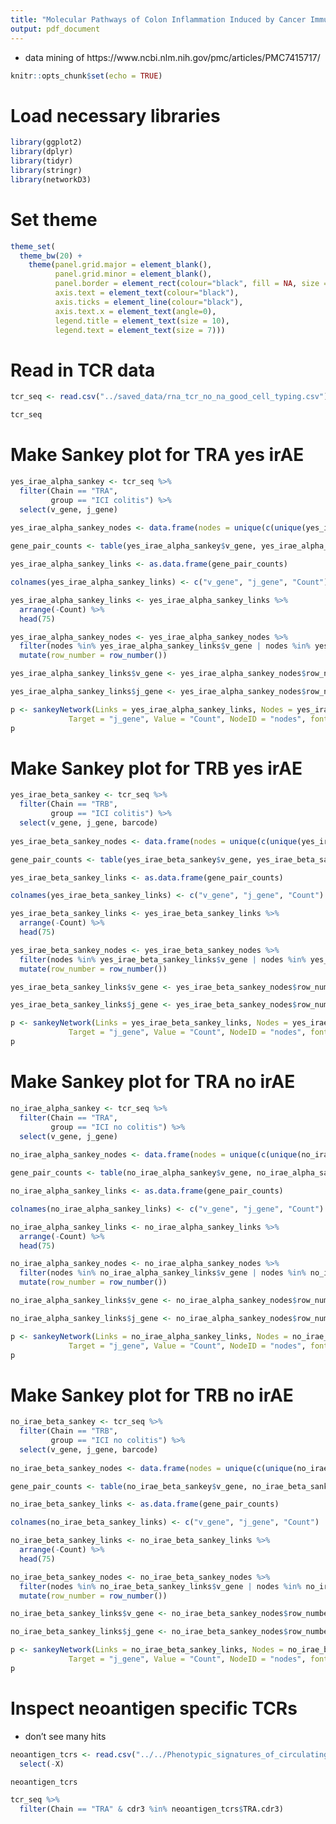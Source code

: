 ```yaml
---
title: "Molecular Pathways of Colon Inflammation Induced by Cancer Immunotherapy"
output: pdf_document
---
```


 - data mining of https://www.ncbi.nlm.nih.gov/pmc/articles/PMC7415717/
 
```r
knitr::opts_chunk$set(echo = TRUE)
```

# Load necessary libraries

```r

library(ggplot2)
library(dplyr)
library(tidyr)
library(stringr)
library(networkD3)

```

# Set theme

```r

theme_set(
  theme_bw(20) +
    theme(panel.grid.major = element_blank(),
          panel.grid.minor = element_blank(),
          panel.border = element_rect(colour="black", fill = NA, size = 1),
          axis.text = element_text(colour="black"),
          axis.ticks = element_line(colour="black"),
          axis.text.x = element_text(angle=0),
          legend.title = element_text(size = 10),
          legend.text = element_text(size = 7)))

```

# Read in TCR data

```r

tcr_seq <- read.csv("../saved_data/rna_tcr_no_na_good_cell_typing.csv")

tcr_seq

```

# Make Sankey plot for TRA yes irAE

```r

yes_irae_alpha_sankey <- tcr_seq %>%
  filter(Chain == "TRA",
         group == "ICI colitis") %>%
  select(v_gene, j_gene)
  
yes_irae_alpha_sankey_nodes <- data.frame(nodes = unique(c(unique(yes_irae_alpha_sankey$v_gene), unique(yes_irae_alpha_sankey$j_gene))))

gene_pair_counts <- table(yes_irae_alpha_sankey$v_gene, yes_irae_alpha_sankey$j_gene)

yes_irae_alpha_sankey_links <- as.data.frame(gene_pair_counts)

colnames(yes_irae_alpha_sankey_links) <- c("v_gene", "j_gene", "Count")

yes_irae_alpha_sankey_links <- yes_irae_alpha_sankey_links %>%
  arrange(-Count) %>%
  head(75)

yes_irae_alpha_sankey_nodes <- yes_irae_alpha_sankey_nodes %>%
  filter(nodes %in% yes_irae_alpha_sankey_links$v_gene | nodes %in% yes_irae_alpha_sankey_links$j_gene) %>%
  mutate(row_number = row_number())

yes_irae_alpha_sankey_links$v_gene <- yes_irae_alpha_sankey_nodes$row_number[match(yes_irae_alpha_sankey_links$v_gene, yes_irae_alpha_sankey_nodes$nodes)] - 1

yes_irae_alpha_sankey_links$j_gene <- yes_irae_alpha_sankey_nodes$row_number[match(yes_irae_alpha_sankey_links$j_gene, yes_irae_alpha_sankey_nodes$nodes)] - 1

p <- sankeyNetwork(Links = yes_irae_alpha_sankey_links, Nodes = yes_irae_alpha_sankey_nodes, Source = "v_gene",
             Target = "j_gene", Value = "Count", NodeID = "nodes", fontSize = 12, nodeWidth = 30)
p

```

# Make Sankey plot for TRB yes irAE

```r

yes_irae_beta_sankey <- tcr_seq %>%
  filter(Chain == "TRB",
         group == "ICI colitis") %>%
  select(v_gene, j_gene, barcode)
  
yes_irae_beta_sankey_nodes <- data.frame(nodes = unique(c(unique(yes_irae_beta_sankey$v_gene), unique(yes_irae_beta_sankey$j_gene))))

gene_pair_counts <- table(yes_irae_beta_sankey$v_gene, yes_irae_beta_sankey$j_gene)

yes_irae_beta_sankey_links <- as.data.frame(gene_pair_counts)

colnames(yes_irae_beta_sankey_links) <- c("v_gene", "j_gene", "Count")

yes_irae_beta_sankey_links <- yes_irae_beta_sankey_links %>%
  arrange(-Count) %>%
  head(75)

yes_irae_beta_sankey_nodes <- yes_irae_beta_sankey_nodes %>%
  filter(nodes %in% yes_irae_beta_sankey_links$v_gene | nodes %in% yes_irae_beta_sankey_links$j_gene) %>%
  mutate(row_number = row_number())

yes_irae_beta_sankey_links$v_gene <- yes_irae_beta_sankey_nodes$row_number[match(yes_irae_beta_sankey_links$v_gene, yes_irae_beta_sankey_nodes$nodes)] - 1

yes_irae_beta_sankey_links$j_gene <- yes_irae_beta_sankey_nodes$row_number[match(yes_irae_beta_sankey_links$j_gene, yes_irae_beta_sankey_nodes$nodes)] - 1

p <- sankeyNetwork(Links = yes_irae_beta_sankey_links, Nodes = yes_irae_beta_sankey_nodes, Source = "v_gene",
             Target = "j_gene", Value = "Count", NodeID = "nodes", fontSize = 12, nodeWidth = 30)
p

```

# Make Sankey plot for TRA no irAE

```r

no_irae_alpha_sankey <- tcr_seq %>%
  filter(Chain == "TRA",
         group == "ICI no colitis") %>%
  select(v_gene, j_gene)
  
no_irae_alpha_sankey_nodes <- data.frame(nodes = unique(c(unique(no_irae_alpha_sankey$v_gene), unique(no_irae_alpha_sankey$j_gene))))

gene_pair_counts <- table(no_irae_alpha_sankey$v_gene, no_irae_alpha_sankey$j_gene)

no_irae_alpha_sankey_links <- as.data.frame(gene_pair_counts)

colnames(no_irae_alpha_sankey_links) <- c("v_gene", "j_gene", "Count")

no_irae_alpha_sankey_links <- no_irae_alpha_sankey_links %>%
  arrange(-Count) %>%
  head(75)

no_irae_alpha_sankey_nodes <- no_irae_alpha_sankey_nodes %>%
  filter(nodes %in% no_irae_alpha_sankey_links$v_gene | nodes %in% no_irae_alpha_sankey_links$j_gene) %>%
  mutate(row_number = row_number())

no_irae_alpha_sankey_links$v_gene <- no_irae_alpha_sankey_nodes$row_number[match(no_irae_alpha_sankey_links$v_gene, no_irae_alpha_sankey_nodes$nodes)] - 1

no_irae_alpha_sankey_links$j_gene <- no_irae_alpha_sankey_nodes$row_number[match(no_irae_alpha_sankey_links$j_gene, no_irae_alpha_sankey_nodes$nodes)] - 1

p <- sankeyNetwork(Links = no_irae_alpha_sankey_links, Nodes = no_irae_alpha_sankey_nodes, Source = "v_gene",
             Target = "j_gene", Value = "Count", NodeID = "nodes", fontSize = 12, nodeWidth = 30)
p

```

# Make Sankey plot for TRB no irAE

```r

no_irae_beta_sankey <- tcr_seq %>%
  filter(Chain == "TRB",
         group == "ICI no colitis") %>%
  select(v_gene, j_gene, barcode)
  
no_irae_beta_sankey_nodes <- data.frame(nodes = unique(c(unique(no_irae_beta_sankey$v_gene), unique(no_irae_beta_sankey$j_gene))))

gene_pair_counts <- table(no_irae_beta_sankey$v_gene, no_irae_beta_sankey$j_gene)

no_irae_beta_sankey_links <- as.data.frame(gene_pair_counts)

colnames(no_irae_beta_sankey_links) <- c("v_gene", "j_gene", "Count")

no_irae_beta_sankey_links <- no_irae_beta_sankey_links %>%
  arrange(-Count) %>%
  head(75)

no_irae_beta_sankey_nodes <- no_irae_beta_sankey_nodes %>%
  filter(nodes %in% no_irae_beta_sankey_links$v_gene | nodes %in% no_irae_beta_sankey_links$j_gene) %>%
  mutate(row_number = row_number())

no_irae_beta_sankey_links$v_gene <- no_irae_beta_sankey_nodes$row_number[match(no_irae_beta_sankey_links$v_gene, no_irae_beta_sankey_nodes$nodes)] - 1

no_irae_beta_sankey_links$j_gene <- no_irae_beta_sankey_nodes$row_number[match(no_irae_beta_sankey_links$j_gene, no_irae_beta_sankey_nodes$nodes)] - 1

p <- sankeyNetwork(Links = no_irae_beta_sankey_links, Nodes = no_irae_beta_sankey_nodes, Source = "v_gene",
             Target = "j_gene", Value = "Count", NodeID = "nodes", fontSize = 12, nodeWidth = 30)
p

```

# Inspect neoantigen specific TCRs

 - don't see many hits

```r

neoantigen_tcrs <- read.csv("../../Phenotypic_signatures_of_circulating_neoantigen_reactive_CD8_T_cells_in_patients_with_metastatic_cancers/saved_data/joined_tcrs.csv") %>%
  select(-X)

neoantigen_tcrs

tcr_seq %>%
  filter(Chain == "TRA" & cdr3 %in% neoantigen_tcrs$TRA.cdr3)

```